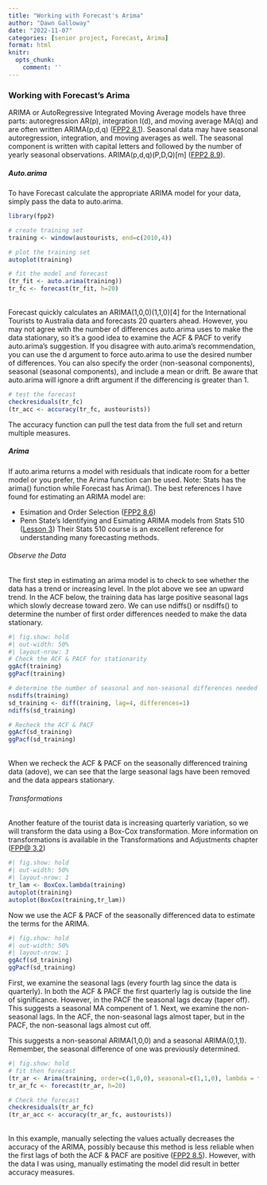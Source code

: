 ```yaml
---
title: "Working with Forecast's Arima"
author: "Dawn Galloway"
date: "2022-11-07"
categories: [senior project, Forecast, Arima]
format: html
knitr:
  opts_chunk:
    comment: ''
---
```



### Working with Forecast's Arima

ARIMA or AutoRegressive Integrated Moving Average models have three parts: autoregression AR(p), integration I(d), and moving average MA(q) and are often written ARIMA(p,d,q) ([FPP2 8.1](https://otexts.com/fpp2/stationarity.html)). Seasonal data may have seasonal autoregression, integration, and moving averages as well. The seasonal component is written with capital letters and followed by the number of yearly seasonal observations. ARIMA(p,d,q)(P,D,Q)[m] ([FPP2 8.9](https://otexts.com/fpp2/seasonal-arima.html)). 

##### Auto.arima

To have Forecast calculate the appropriate ARIMA model for your data, simply pass the data to auto.arima. 

```r
library(fpp2)

# create training set
training <- window(austourists, end=c(2010,4))

# plot the training set
autoplot(training)

# fit the model and forecast
(tr_fit <- auto.arima(training))
tr_fc <- forecast(tr_fit, h=20)
```
<br>Forecast quickly calculates an ARIMA(1,0,0)(1,1,0)[4] for the International Tourists to Australia data and forecasts 20 quarters ahead. However, you may not agree with the number of differences auto.arima uses to make the data stationary, so it's a good idea to examine the ACF & PACF to verify auto.arima's suggestion. If you disagree with auto.arima's recommendation, you can use the d argument to force auto.arima to use the desired number of differences. You can also specify the order (non-seasonal components), seasonal (seasonal components), and include a mean or drift. Be aware that auto.arima will ignore a drift argument if the differencing is greater than 1.

```r
# test the forecast
checkresiduals(tr_fc)
(tr_acc <- accuracy(tr_fc, austourists))
```


The accuracy function can pull the test data from the full set and return multiple measures. <br>


##### Arima

If auto.arima returns a model with residuals that indicate room for a better model or you prefer, the Arima function can be used. Note: Stats has the arima() function while Forecast has Arima(). The best references I have found for estimating an ARIMA model are:

*  Esimation and Order Selection ([FPP2 8.6](https://otexts.com/fpp2/arima-estimation.html))
*  Penn State's Identifying and Esimating ARIMA models from Stats 510 ([Lesson 3](online.stat.psu.edu/stat510/lesson/3/3.1)) Their Stats 510 course is an excellent reference for understanding many forecasting methods.

###### Observe the Data

The first step in estimating an arima model is to check to see whether the data has a trend or increasing level. In the plot above we see an upward trend. In the ACF below, the training data has large positive seasonal lags which slowly decrease toward zero. We can use ndiffs() or nsdiffs() to determine the number of first order differences needed to make the data stationary. 

```r
#| fig.show: hold
#| out-width: 50%
#| layout-nrow: 3
# Check the ACF & PACF for stationarity
ggAcf(training)
ggPacf(training)

# determine the number of seasonal and non-seasonal differences needed
nsdiffs(training)
sd_training <- diff(training, lag=4, differences=1)
ndiffs(sd_training)

# Recheck the ACF & PACF
ggAcf(sd_training)
ggPacf(sd_training)

```
<br>When we recheck the ACF & PACF on the seasonally differenced training data (adove), we can see that the large seasonal lags have been removed and the data appears stationary.

###### Transformations

Another feature of the tourist data is increasing quarterly variation, so we will transform the data using a Box-Cox transformation. More information on transformations is available in the Transformations and Adjustments chapter ([FPP@ 3.2](https://otexts.com/fpp2/transformations.html))


```r
#| fig.show: hold
#| out-width: 50%
#| layout-nrow: 1
tr_lam <- BoxCox.lambda(training)
autoplot(training)
autoplot(BoxCox(training,tr_lam))
```


Now we use the ACF & PACF of the seasonally differenced data to estimate the terms for the ARIMA.

```r
#| fig.show: hold
#| out-width: 50%
#| layout-nrow: 1
ggAcf(sd_training)
ggPacf(sd_training)
```
First, we examine the seasonal lags (every fourth lag since the data is quarterly). In both the ACF & PACF the first quarterly lag is outside the line of significance. However, in the PACF the seasonal lags decay (taper off). This suggests a seasonal MA compenent of 1. Next, we examine the non-seasonal lags. In the ACF, the non-seasonal lags almost taper, but in the PACF, the non-seasonal lags almost cut off. 

This suggests a non-seasonal ARIMA(1,0,0) and a seasonal ARIMA(0,1,1). Remember, the seasonal difference of one was previously determined.

```r
#| fig.show: hold
# fit then forecast
(tr_ar <- Arima(training, order=c(1,0,0), seasonal=c(1,1,0), lambda = tr_lam))
tr_ar_fc <- forecast(tr_ar, h=20)

# Check the forecast
checkresiduals(tr_ar_fc)
(tr_ar_acc <- accuracy(tr_ar_fc, austourists))
```
<br>In this example, manually selecting the values actually decreases the accuracy of the ARIMA, possibly because this method is less reliable when the first lags of both the ACF & PACF are positive ([FPP2 8.5](https://otexts.com/fpp2/non-seasonal-arima.html)). However, with the data I was using, manually estimating the model did result in better accuracy measures.
<br>
<br>
<br>
<br>

